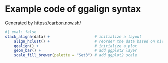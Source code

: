# Example code of ggalign syntax

Generated by <https://carbon.now.sh/>

```r
#| eval: false
stack_alignh(data) +                    # initialize a layout
    align_hclust() +                    # reorder the data based on hierarchical clustering
    ggalign() +                         # initialize a plot
    geom_bar() +                        # add ggplot2 layer
    scale_fill_brewer(palette = "Set3") # add ggplot2 scale
```
